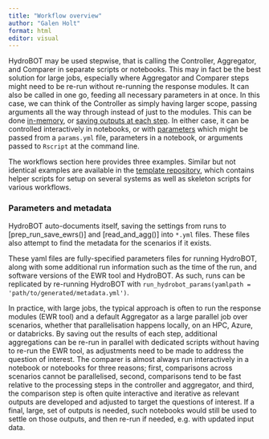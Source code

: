 ```yaml
---
title: "Workflow overview"
author: "Galen Holt"
format: html
editor: visual
---
```


HydroBOT may be used stepwise, that is calling the Controller, Aggregator, and Comparer in separate scripts or notebooks. This may in fact be the best solution for large jobs, especially where Aggregator and Comparer steps might need to be re-run without re-running the response modules. It can also be called in one go, feeding all necessary parameters in at once. In this case, we can think of the Controller as simply having larger scope, passing arguments all the way through instead of just to the modules. This can be done [in-memory](workflow_in_memory.qmd), or [saving outputs at each step](workflow_save_steps.qmd). In either case, it can be controlled interactively in notebooks, or with [parameters](workflow_parameters.qmd) which might be passed from a `params.yml` file, parameters in a notebook, or arguments passed to `Rscript` at the command line.

The workflows section here provides three examples. Similar but not identical examples are available in the [template repository](https://github.com/MDBAuth/toolkit_use), which contains helper scripts for setup on several systems as well as skeleton scripts for various workflows.

::: callout-important
### Parameters and metadata

HydroBOT auto-documents itself, saving the settings from runs to \[prep_run_save_ewrs()\] and \[read_and_agg()\] into `*.yml` files. These files also attempt to find the metadata for the scenarios if it exists.

These yaml files are fully-specified parameters files for running HydroBOT, along with some additional run information such as the time of the run, and software versions of the EWR tool and HydroBOT. As such, runs can be replicated by re-running HydroBOT with `run_hydrobot_params(yamlpath = 'path/to/generated/metadata.yml')`.
:::

In practice, with large jobs, the typical approach is often to run the response modules (EWR tool) and a default Aggregator as a large parallel job over scenarios, whether that parallelisation happens locally, on an HPC, Azure, or databricks. By saving out the results of each step, additional aggregations can be re-run in parallel with dedicated scripts without having to re-run the EWR tool, as adjustments need to be made to address the question of interest. The comparer is almost always run interactively in a notebook or notebooks for three reasons; first, comparisons across scenarios cannot be parallelised, second, comparisons tend to be fast relative to the processing steps in the controller and aggregator, and third, the comparison step is often quite interactive and iterative as relevant outputs are developed and adjusted to target the questions of interest. If a final, large, set of outputs is needed, such notebooks would still be used to settle on those outputs, and then re-run if needed, e.g. with updated input data.
